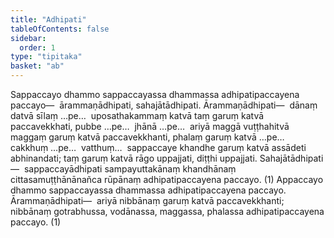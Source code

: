 ```yaml
---
title: "Adhipati"
tableOfContents: false
sidebar:
  order: 1
type: "tipitaka"
basket: "ab"
---
```



<DynamicBreadcrumb />

<Division number="10">

<Paragraph number="563">
Sappaccayo dhammo sappaccayassa dhammassa adhipatipaccayena paccayo—  ārammaṇādhipati, sahajātādhipati. <Emphasis>Ārammaṇādhipati</Emphasis>—  dānaṃ datvā sīlaṃ …pe…  uposathakammaṃ katvā taṃ garuṃ katvā paccavekkhati, pubbe …pe…  jhānā …pe…  ariyā maggā vuṭṭhahitvā maggaṃ garuṃ katvā paccavekkhanti, phalaṃ garuṃ katvā …pe…  cakkhuṃ …pe…  vatthuṃ…  sappaccaye khandhe garuṃ katvā assādeti abhinandati; taṃ garuṃ katvā rāgo uppajjati, diṭṭhi uppajjati. <Emphasis>Sahajātādhipati</Emphasis>—  sappaccayādhipati sampayuttakānaṃ khandhānaṃ cittasamuṭṭhānānañca rūpānaṃ adhipatipaccayena paccayo. (1)
</Paragraph>

<Paragraph number="564">
Appaccayo dhammo sappaccayassa dhammassa adhipatipaccayena paccayo. <Emphasis>Ārammaṇādhipati</Emphasis>—  ariyā nibbānaṃ garuṃ katvā paccavekkhanti; nibbānaṃ gotrabhussa, vodānassa, maggassa, phalassa adhipatipaccayena paccayo. (1)
</Paragraph>
</Division>